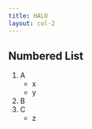 ```yaml
---
title: HALO
layout: col-2
---
```



## Numbered List

1. A
    - x
    - y
2. B
3. C
    - z

<br/>

[//]: # (TODO: Full bleed background div; both RHS and global options; see negative margin below.)

<div
  className='flex flex-1'
  style={{
    margin: -64,
    opacity: 0.9,
    backgroundImage: `url(${BG})`,
    backgroundRepeat: 'no-repeat',
    backgroundPosition: '-650px center',
    backgroundSize: 'cover'
  }}
/>
